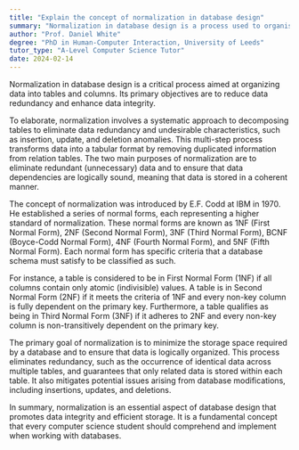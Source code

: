 ```yaml
---
title: "Explain the concept of normalization in database design"
summary: "Normalization in database design is a process used to organise a database into tables and columns to reduce data redundancy and improve data integrity."
author: "Prof. Daniel White"
degree: "PhD in Human-Computer Interaction, University of Leeds"
tutor_type: "A-Level Computer Science Tutor"
date: 2024-02-14
---
```


Normalization in database design is a critical process aimed at organizing data into tables and columns. Its primary objectives are to reduce data redundancy and enhance data integrity.

To elaborate, normalization involves a systematic approach to decomposing tables to eliminate data redundancy and undesirable characteristics, such as insertion, update, and deletion anomalies. This multi-step process transforms data into a tabular format by removing duplicated information from relation tables. The two main purposes of normalization are to eliminate redundant (unnecessary) data and to ensure that data dependencies are logically sound, meaning that data is stored in a coherent manner.

The concept of normalization was introduced by E.F. Codd at IBM in 1970. He established a series of normal forms, each representing a higher standard of normalization. These normal forms are known as 1NF (First Normal Form), 2NF (Second Normal Form), 3NF (Third Normal Form), BCNF (Boyce-Codd Normal Form), 4NF (Fourth Normal Form), and 5NF (Fifth Normal Form). Each normal form has specific criteria that a database schema must satisfy to be classified as such.

For instance, a table is considered to be in First Normal Form (1NF) if all columns contain only atomic (indivisible) values. A table is in Second Normal Form (2NF) if it meets the criteria of 1NF and every non-key column is fully dependent on the primary key. Furthermore, a table qualifies as being in Third Normal Form (3NF) if it adheres to 2NF and every non-key column is non-transitively dependent on the primary key.

The primary goal of normalization is to minimize the storage space required by a database and to ensure that data is logically organized. This process eliminates redundancy, such as the occurrence of identical data across multiple tables, and guarantees that only related data is stored within each table. It also mitigates potential issues arising from database modifications, including insertions, updates, and deletions.

In summary, normalization is an essential aspect of database design that promotes data integrity and efficient storage. It is a fundamental concept that every computer science student should comprehend and implement when working with databases.
    